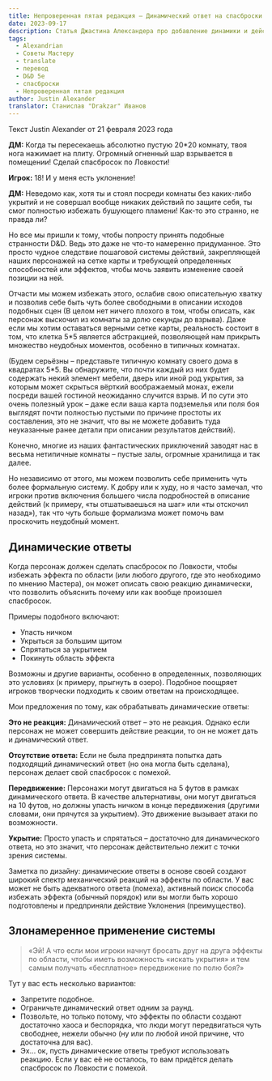 ```yaml
---
title: Непроверенная пятая редакция – Динамический ответ на спасброски
date: 2023-09-17
description: Статья Джастина Александера про добавление динамики и действий персонажа в спасброски в пятой редакции D&D #alexandrian #translate #dnd5e
tags:
  - Alexandrian
  - Советы Мастеру
  - translate
  - перевод
  - D&D 5e
  - спасброски
  - Непроверенная пятая редакция
author: Justin Alexander
translator: Станислав "Drakzar" Иванов
---
```


Текст Justin Alexander от 21 февраля 2023 года

**ДМ:** Когда ты пересекаешь абсолютно пустую 20\*20 комнату, твоя нога нажимает на плиту. Огромный огненный шар взрывается в помещении! Сделай спасбросок по Ловкости!

**Игрок:** 18! И у меня есть уклонение!

**ДМ:** Неведомо как, хотя ты и стоял посреди комнаты без каких-либо укрытий и не совершал вообще никаких действий по защите себя, ты смог полностью избежать бушующего пламени!
Как-то это странно, не правда ли?

Но все мы пришли к тому, чтобы попросту принять подобные странности D&D. Ведь это даже не что-то намеренно придуманное. Это просто чудное следствие пошаговой системы действий, закрепляющей наших персонажей на сетке карты и требующей определенных способностей или эффектов, чтобы мочь заявить изменение своей позиции на ней.

Отчасти мы можем избежать этого, ослабив свою описательную хватку и позволив себе быть чуть более свободными в описании исходов подобных сцен (В целом нет ничего плохого в том, чтобы описать, как персонаж выскочил из комнаты за долю секунды до взрыва). Даже если мы хотим оставаться верными сетке карты, реальность состоит в том, что клетка 5\*5 является абстракцией, позволяющей нам прикрыть множество неудобных моментов, особенно в типичных комнатах.

(Будем серьёзны – представьте типичную комнату своего дома в квадратах 5\*5. Вы обнаружите, что почти каждый из них будет содержать некий элемент мебели, дверь или иной род укрытия, за которым может скрыться вёрткий воображаемый монах, ежели посреди вашей гостиной неожиданно случится взрыв. И по сути это очень полезный урок – даже если ваша карта подземелья или поля боя выглядят почти полностью пустыми по причине простоты их составления, это не значит, что вы не можете добавить туда неуказанные ранее детали при описании результатов действий).

Конечно, многие из наших фантастических приключений заводят нас в весьма нетипичные комнаты – пустые залы, огромные хранилища и так далее.

Но независимо от этого, мы можем позволить себе применить чуть более формальную систему. К добру или к худу, но я часто замечал, что игроки против включения большего числа подробностей в описание действий (к примеру, «ты отшатываешься на шаг» или «ты отскочил назад»), так что чуть больше формализма может помочь вам проскочить неудобный момент.

## Динамические ответы

Когда персонаж должен сделать спасбросок по Ловкости, чтобы избежать эффекта по области (или любого другого, где это необходимо по мнению Мастера), он может описать свою реакцию динамически, что позволить объяснить почему или как вообще произошел спасбросок.

Примеры подобного включают:

- Упасть ничком
- Укрыться за большим щитом
- Спрятаться за укрытием
- Покинуть область эффекта

Возможны и другие варианты, особенно в определенных, позволяющих это условиях (к примеру, прыгнуть в озеро). Подобное поощряет игроков творчески подходить к своим ответам на происходящее.

Мои предложения по тому, как обрабатывать динамические ответы:

**Это не реакция:** Динамический ответ – это не реакция. Однако если персонаж не может совершить действие реакции, то он не может дать и динамический ответ.

**Отсутствие ответа:** Если не была предпринята попытка дать подходящий динамический ответ (но она могла быть сделана), персонаж делает свой спасбросок с помехой.

**Передвижение:** Персонажи могут двигаться на 5 футов в рамках динамического ответа. В качестве альтернативы, они могут двигаться на 10 футов, но должны упасть ничком в конце передвижения (другими словами, они прячутся за укрытием). Это движение вызывает атаки по возможности.

**Укрытие:** Просто упасть и спрятаться – достаточно для динамического ответа, но это значит, что персонаж действительно лежит с точки зрения системы.

<Aside>
	Заметка по дизайну: динамические ответы в основе своей создают широкий спектр механический реакций на эффекты по
	области. У вас может не быть адекватного ответа (помеха), активный поиск способа избежать эффекта (обычный порядок)
	или вы могли быть хорошо подготовлены и предприняли действие Уклонения (преимущество).
</Aside>

## Злонамеренное применение системы

> «Эй! А что если мои игроки начнут бросать друг на друга эффекты по области, чтобы иметь возможность «искать укрытия» и тем самым получать «бесплатное» передвижение по полю боя?»

Тут у вас есть несколько вариантов:

- Запретите подобное.
- Ограничьте динамический ответ одним за раунд.
- Позвольте, но только потому, что эффекты по области создают достаточно хаоса и беспорядка, что люди могут передвигаться чуть свободнее, нежели обычно (ну или по любой иной причине, что достаточна для вас).
- Эх… ок, пусть динамические ответы требуют использовать реакцию. Если у вас её не осталось, то вам придётся делать спасбросок по Ловкости с помехой.
